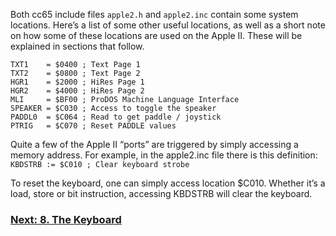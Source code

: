 Both cc65 include files <code>apple2.h</code> and <code>apple2.inc</code> contain some system locations. Here’s a list of some other useful locations, as well as a short note on how some of these locations are used on the Apple II. These will be explained in sections that follow.

<pre>TXT1    = $0400 ; Text Page 1
TXT2    = $0800 ; Text Page 2
HGR1    = $2000 ; HiRes Page 1
HGR2    = $4000 ; HiRes Page 2
MLI     = $BF00 ; ProDOS Machine Language Interface
SPEAKER = $C030 ; Access to toggle the speaker
PADDL0  = $C064 ; Read to get paddle / joystick
PTRIG   = $C070 ; Reset PADDLE values</pre>
Quite a few of the Apple II “ports” are triggered by simply accessing a memory address. For example, in the apple2.inc file there is this definition:<br />
<code>KBDSTRB := $C010 ; Clear keyboard strobe</code>

To reset the keyboard, one can simply access location $C010. Whether it’s a load, store or bit instruction, accessing KBDSTRB will clear the keyboard.

=== [https://github.com/cc65/wiki/wiki/Apple-II-8.-The-Keyboard Next: 8. The Keyboard] ===
